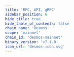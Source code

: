 ```yaml
---
title: 'RPC, API, gRPC'
sidebar_position: 6
hide_title: true
hide_table_of_contents: false
chain_name: 'Desmos'
scope: 'mainnet'
chain_id: 'desmos-mainnet'
binary_version: 'v7.1.0'
icon_url: 'desmos-icon.svg'
---
```



<PageTitle
  iconUrl="img/desmos-icon.svg"
  title="Desmos Public Endpoints"
  chainId="desmos-mainnet"
  version="v7.1.0"
/>

<Endpoints
  api="https://desmos-api.noders.services"
  rpc="https://desmos-rpc.noders.services"
  grpc="https://desmos-grpc.noders.services:443"
  jsonRpc=""
/>
